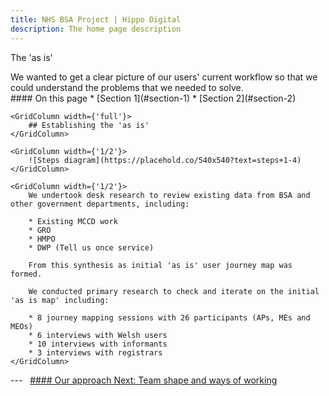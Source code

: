 ```yaml
---
title: NHS BSA Project | Hippo Digital
description: The home page description
---
```


<Heading caption='Understanding the problem' tag='h1'>The 'as is'</Heading>

<GridRow>
    <GridColumn width={'2/3'}>
        <LeadParagraph>
            We wanted to get a clear picture of our users' current workflow so that we could understand the problems that we needed to solve.
        </LeadParagraph>
    </GridColumn>
    <GridColumn width={'1/3'}>
        <nav className="in-page-nav">
            #### On this page
            * [Section 1](#section-1)
            * [Section 2](#section-2)
        </nav>
    </GridColumn>
</GridRow>

<GridRow>

    <GridColumn width={'full'}>
        ## Establishing the 'as is'
    </GridColumn>

    <GridColumn width={'1/2'}>
        ![Steps diagram](https://placehold.co/540x540?text=steps+1-4)
    </GridColumn>

    <GridColumn width={'1/2'}>
        We undertook desk research to review existing data from BSA and other government departments, including:

        * Existing MCCD work
        * GRO
        * HMPO
        * DWP (Tell us once service)

        From this synthesis as initial 'as is' user journey map was formed.

        We conducted primary research to check and iterate on the initial 'as is map' including:

        * 8 journey mapping sessions with 26 participants (APs, MEs and MEOs)
        * 6 interviews with Welsh users
        * 10 interviews with informants
        * 3 interviews with registrars
    </GridColumn>

</GridRow>

<GridRow>
    <GridColumn width={'full'}>
        ---
    </GridColumn>
</GridRow>
<GridRow>
    <GridColumn width={'1/2'}>
        &nbsp;
    </GridColumn>
    <GridColumn width={'1/2'}>
        <a className="next-page" href="/approach/team-and-wow">
            #### Our approach
            Next: <span>Team shape and ways of working</span>
        </a>
    </GridColumn>
</GridRow>